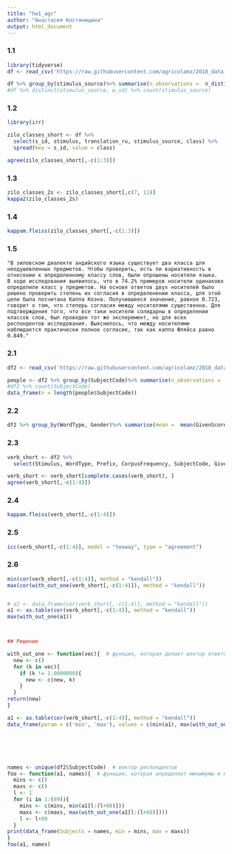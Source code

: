 ```yaml
---
title: "hw1_agr"
author: "Анастасия Костяницына"
output: html_document
---
```


### 1.1
```r
library(tidyverse)
df <- read_csv('https://raw.githubusercontent.com/agricolamz/2018_data_analysis_for_linguists/master/data/students/Stoneberry/hw1_agreement/hw1_1_zilo_class.csv')

df %>% group_by(stimulus_source)%>% summarise(n_observations =  n_distinct(stimulus))
#df %>% distinct(stimulus_source, w_id) %>% count(stimulus_source)

```

### 1.2
```r
library(irr)

zilo_classes_short <- df %>% 
  select(s_id, stimulus, translation_ru, stimulus_source, class) %>% 
  spread(key = s_id, value = class)

agree(zilo_classes_short[,-c(1:3)])
```

### 1.3
```r

zilo_classes_2s <- zilo_classes_short[,c(7, 11)]
kappa2(zilo_classes_2s)
```

### 1.4
```r
kappam.fleiss(zilo_classes_short[,-c(1:3)])
```

### 1.5
```
"В зиловском диалекте андийского языка существует два класса для неодушевленных предметов. Чтобы проверить, есть ли вариативность в отнесении к определенному классу слов, были опрошены носители языка. 
В ходе исследования выявилось, что в 74.2% примеров носители одинаково определили класс у предметов. На основе ответов двух носителей было решено проверить степень их согласия в определенении класса, для этой цели была посчитана Каппа Коэна. Получившееся значение, равное 0.723, говорит о том, что степерь согласия между носителями существенна. Для подтверждения того, что все таки носители солидарны в определении классов слов, был проведен тот же эксперемент, но для всех респондентов исследования. Выяснилось, что между носителями наблюдается практически полное согласие, так как каппа Фляйса равно 0.849."
```


### 2.1
```r
df2 <- read_csv('https://raw.githubusercontent.com/agricolamz/2018_data_analysis_for_linguists/master/data/students/Stoneberry/hw1_agreement/hw1_2_verbs.csv')

people <- df2 %>% group_by(SubjectCode)%>% summarise(n_observations =  n())
#df2 %>% count(SubjectCode)
data_frame(n = length(people$SubjectCode))
```

### 2.2
```r
df2 %>% group_by(WordType, Gender)%>% summarise(mean =  mean(GivenScore))
```

### 2.3
```r
verb_short <- df2 %>%
  select(Stimulus, WordType, Prefix, CorpusFrequency, SubjectCode, GivenScore) %>% spread(key=SubjectCode, value = GivenScore)

verb_short <- verb_short[complete.cases(verb_short), ]
agree(verb_short[,-c(1:4)])
```

### 2.4
```r
kappam.fleiss(verb_short[,-c(1:4)])
```

### 2.5
```r
icc(verb_short[,-c(1:4)], model = "twoway", type = "agreement")
```

### 2.6
```r
min(cor(verb_short[,-c(1:4)], method = "kendall"))
max(cor(with_out_one(verb_short[,-c(1:4)]), method = "kendall"))


# a2 <- data.frame(cor(verb_short[,-c(1:4)], method = "kendall"))
a1 <- as.table(cor(verb_short[,-c(1:4)], method = "kendall"))
max(with_out_one(a1))



## Решение 

with_out_one <- function(vec){  # функция, которая делает вектор ответов без 1
  new <- c()
  for (k in vec){
    if (k != 1.0000000){
      new <- c(new, k)
    }
  }
return(new)
}

a1 <- as.table(cor(verb_short[,-c(1:4)], method = "kendall"))
data_frame(param = c('min', 'max'), values = c(min(a1), max(with_out_one(a1))))






names <- unique(df2$SubjectCode)  # вектор респондентов
foo <- function(a1, names){  # функция, которая определяет минимумы и максимумы 
  mins <- c()
  maxs <- c()
  l <- 1
  for (i in 1:(89)){
    mins <- c(mins, min(a1[l:(l+88)]))
    maxs <- c(maxs, max(with_out_one(a1[l:(l+88)])))
    l <- l+89
  }
print(data_frame(Subjects = names, min = mins, max = maxs))
}
foo(a1, names)






```
